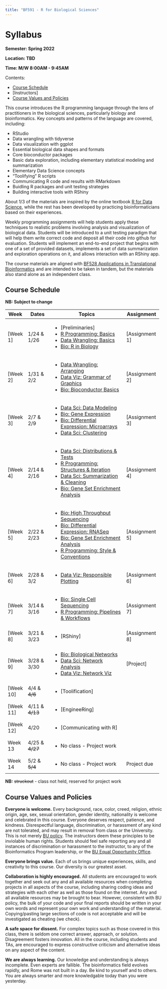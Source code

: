 ```yaml
---
title: "BF591 - R for Biological Sciences"
---
```


# Syllabus {-}

**Semester: Spring 2022**

**Location: TBD**

**Time: M/W 8:00AM - 9:45AM**

Contents:

- [Course Schedule]
- [Instructors]
- [Course Values and Policies]

This course introduces the R programming language through the lens of practitioners
in the biological sciences, particularly biology and bioinformatics. Key concepts
and patterns of the language are covered, including:

   * RStudio
   * Data wrangling with tidyverse
   * Data visualization with ggplot
   * Essential biological data shapes and formats
   * Core bioconductor packages
   * Basic data exploration, including elementary statistical modeling and summarization
   * Elementary Data Science concepts
   * "Toolifying" R scripts
   * Communicating R code and results with RMarkdown
   * Buidling R packages and unit testing strategies
   * Building interactive tools with RShiny

About 1/3 of the materials are inspired by the online textbook [R for Data Science](
https://r4ds.had.co.nz), while the rest has been developed by practicing
bioinformaticians based on their experiences.

Weekly programming assignments will help students apply these techniques to realistic
problems involving analysis and visualization of biological data. Students will be
introduced to a unit testing paradigm that will help them write correct code and
deposit all their code into github for evaluation. Students will implement an
end-to-end project that begins with one of a set of provided datasets, implements a
set of data summarization and exploration operations on it, and allows interaction
with an RShiny app.

The course materials are aligned with [BF528 Applications in Translational
Bioinformatics](https://bf528.rtfd.io) and are intended to be taken in tandem,
but the materials also stand alone as an independent class.

## Course Schedule {-}

**NB: Subject to change**

+----------+-------------------+----------------------------------------------------------+---------------------------+
| Week     | Dates             | Topics                                                   | Assignment                |
+==========+===================+==========================================================+===========================+
| [Week 1] | 1/24 & 1/26       | - [Preliminaries]                                        |                           |
|          |                   | - [R Programming: Basics](#prog-basics)                  | [Assignment 1]            |
|          |                   | - [Data Wrangling: Basics](#dw-basics)                   |                           |
|          |                   | - [Bio: R in Biology](#bio-r)                            |                           |
+----------+-------------------+----------------------------------------------------------+---------------------------+
| [Week 2] | 1/31 & 2/2        | - [Data Wrangling: Arranging](#dw-arranging)             |                           |
|          |                   | - [Data Viz: Grammar of Graphics](#dv-gg)                | [Assignment 2]            |
|          |                   | - [Bio: Bioconductor Basics](#bio-bioconductor)          |                           |
+----------+-------------------+----------------------------------------------------------+---------------------------+
| [Week 3] | 2/7  & 2/9        | - [Data Sci: Data Modeling](#ds-model)                   |                           |
|          |                   | - [Bio: Gene Expression](#bio-geneexp)                   | [Assignment 3]            |
|          |                   | - [Bio: Differential Expression: Microarrays](#bio-micro)|                           |
|          |                   | - [Data Sci: Clustering](#ds-clust)                      |                           |
+----------+-------------------+----------------------------------------------------------+---------------------------+
| [Week 4] | 2/14 & 2/16       | - [Data Sci: Distributions & Tests](#ds-dists)           |                           |
|          |                   | - [R Programming: Structures & Iteration](#prog-struct)  | [Assignment 4]            |
|          |                   | - [Data Sci: Summarization & Cleaning](#ds-summ)         |                           |
|          |                   | - [Bio: Gene Set Enrichment Analysis](#bio-gsea)         |                           |
+----------+-------------------+----------------------------------------------------------+---------------------------+
| [Week 5] | 2/22 & 2/23       | - [Bio: High Throughput Sequencing](#bio-hts)            |                           |
|          |                   | - [Bio: Differential Expression: RNASeq](#bio-rnaseq)    | [Assignment 5]            |
|          |                   | - [Bio: Gene Set Enrichment Analysis](#bio-gsea)         |                           |
|          |                   | - [R Programming: Style & Conventions](#prog-style)      |                           |
+----------+-------------------+----------------------------------------------------------+---------------------------+
| [Week 6] | 2/28 & 3/2        | - [Data Viz: Responsible Plotting](#dv-resp)             | [Assignment 6]            |
+----------+-------------------+----------------------------------------------------------+---------------------------+
| [Week 7] | 3/14 & 3/16       | - [Bio: Single Cell Sequencing](#bio-scseq)              | [Assignment 7]            |
|          |                   | - [R Programming: Pipelines & Workflows](#prog-workflows)|                           |
+----------+-------------------+----------------------------------------------------------+---------------------------+
| [Week 8] | 3/21 & 3/23       | - [RShiny]                                               | [Assignment 8]            |
+----------+-------------------+----------------------------------------------------------+---------------------------+
| [Week 9] | 3/28 & 3/30       | - [Bio: Biological Networks](#bio-networks)              |                           |
|          |                   | - [Data Sci: Network Analysis](#ds-networks)             | [Project]                 |
|          |                   | - [Data Viz: Network Viz](#ds-network-viz)               |                           |
+----------+-------------------+----------------------------------------------------------+---------------------------+
| [Week 10]| 4/4  & ~~4/6~~    | - [Toolification]                                        |                           |
+----------+-------------------+----------------------------------------------------------+---------------------------+
| [Week 11]| 4/11 & ~~4/13~~   | - [EngineeRing]                                          |                           |
+----------+-------------------+----------------------------------------------------------+---------------------------+
| [Week 12]| 4/20              | - [Communicating with R]                                 |                           |
+----------+-------------------+----------------------------------------------------------+---------------------------+
| Week 13  | 4/25 & ~~4/27~~   | - No class - Project work                                |                           |
+----------+-------------------+----------------------------------------------------------+---------------------------+
| Week 14  | 5/2  & ~~5/4~~    | - No class - Project work                                | Project due               |
+----------+-------------------+----------------------------------------------------------+---------------------------+

**NB:** ~~struckout~~ - class not held, reserved for project work


## Course Values and Policies {-}

**Everyone is welcome.** Every background, race, color, creed, religion, ethnic
origin, age, sex, sexual orientation, gender identity, nationality is welcome
and celebrated in this course. Everyone deserves respect, patience, and
kindness. Disrespectful language, discrimination, or harassment of any kind are
not tolerated, and may result in removal from class or the University. This is
not merely [BU policy](http://www.bu.edu/policies/policy-category/harassment-discrimination/).
The instructors deem these principles to be inviolable human rights. Students
should feel safe reporting any and all instances of discrimination or
harassment to the instructor, to any of the Bioinformatics Program leadership,
or the [BU Equal Opportunity Office](http://www.bu.edu/eoo/).

**Everyone brings value.** Each of us brings unique experiences, skills, and
creativity to this course. Our diversity is our greatest asset.

**Collaboration is highly encouraged.** All students are encouraged to work
together and seek out any and all available resources when completing projects
in all aspects of the course, including sharing coding ideas and strategies with
each other as well as those found on the internet. Any and all available
resources may be brought to bear. However, consistent with BU policy, the bulk
of your code and your final reports should be written in your own words and
represent your own work and understanding of the material. Copying/pasting large
sections of code is not acceptable and will be investigated as cheating (we check).

**A safe space for dissent.** For complex topics such as those covered in this
class, there is seldom one correct answer, approach, or solution. Disagreement
fosters innovation. All in the course, including students and TAs, are
encouraged to express constructive criticism and alternative ideas on any
aspect of the content.

**We are always learning.** Our knowledge and understanding is always
incomplete. Even experts are fallible. The bioinformatics field evolves
rapidly, and Rome was not built in a day. Be kind to yourself and to others.
You are always smarter and more knowledgable today than you were yesterday.
